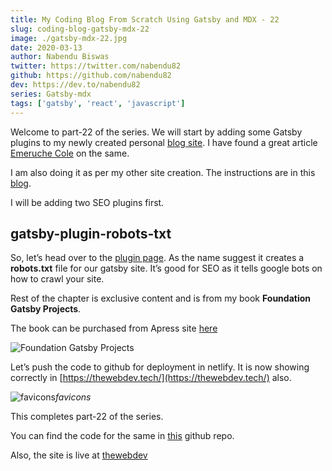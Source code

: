```yaml
---
title: My Coding Blog From Scratch Using Gatsby and MDX - 22
slug: coding-blog-gatsby-mdx-22
image: ./gatsby-mdx-22.jpg
date: 2020-03-13
author: Nabendu Biswas
twitter: https://twitter.com/nabendu82
github: https://github.com/nabendu82
dev: https://dev.to/nabendu82
series: Gatsby-mdx
tags: ['gatsby', 'react', 'javascript']
---
```


Welcome to part-22 of the series. We will start by adding some Gatsby plugins to my newly created personal [blog site](https://thewebdev.tech/). I have found a great article [Emeruche Cole](https://dev.to/cole_ruche/my-top-plugins-for-a-gatsbyjs-powered-blog-1oo1) on the same.

I am also doing it as per my other site creation. The instructions are in this [blog](https://dev.to/nabendu82/creating-blog-site-using-stackbit-gatsbyjs-and-dev-3-4n31).

I will be adding two SEO plugins first.

## gatsby-plugin-robots-txt

So, let’s head over to the [plugin page](https://www.gatsbyjs.org/packages/gatsby-plugin-robots-txt/?=gatsby-plugin-robots-txt). As the name suggest it creates a **robots.txt** file for our gatsby site. It’s good for SEO as it tells google bots on how to crawl your site.

Rest of the chapter is exclusive content and is from my book **Foundation Gatsby Projects**.

The book can be purchased from Apress site <a href="https://www.apress.com/in/book/9781484265574" target="_blank" rel="noopener noreferrer">here</a>


  


<div className={styles.image__small}>

![Foundation Gatsby Projects](https://res.cloudinary.com/dxkxvfo2o/image/upload/v1609570264/Foundation_Gatsby_zilffx.jpg)

</div>

Let’s push the code to github for deployment in netlify. It is now showing correctly in [https://thewebdev.tech/](https://thewebdev.tech/) also.

![favicons](https://res.cloudinary.com/dxkxvfo2o/image/upload/v1589902508/22-dev/8_boo2mg.png)*favicons*

This completes part-22 of the series.

You can find the code for the same in [this](https://github.com/nabendu82/thewebdev-public) github repo.

Also, the site is live at [thewebdev](https://thewebdev.tech/)

  



